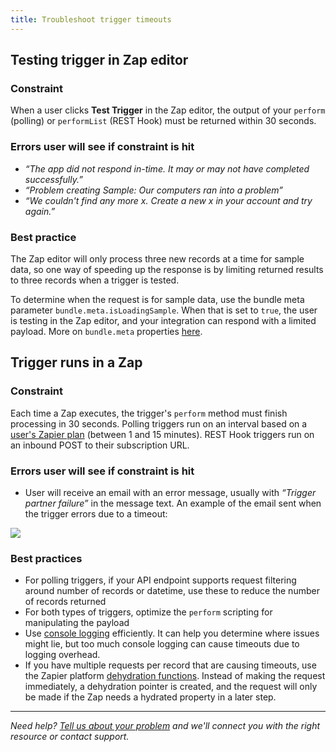 ```yaml
---
title: Troubleshoot trigger timeouts
---
```

## Testing trigger in Zap editor

### Constraint

When a user clicks **Test Trigger** in the Zap editor, the output of your `perform` (polling) or `performList` (REST Hook) must be returned within 30 seconds.

### Errors user will see if constraint is hit

*   _“The app did not respond in-time. It may or may not have completed successfully.”_
*   _“Problem creating Sample: Our computers ran into a problem”_
*   _“We couldn't find any more x. Create a new x in your account and try again.”_

### Best practice

The Zap editor will only process three new records at a time for sample data, so one way of speeding up the response is by limiting returned results to three records when a trigger is tested.

To determine when the request is for sample data, use the bundle meta parameter `bundle.meta.isLoadingSample`. When that is set to `true`, the user is testing in the Zap editor, and your integration can respond with a limited payload. More on `bundle.meta` properties [here](https://github.com/zapier/zapier-platform/blob/main/packages/cli/README.md#bundlemeta).

## Trigger runs in a Zap

### Constraint

Each time a Zap executes, the trigger's `perform` method must finish processing in 30 seconds. Polling triggers run on an interval based on a [user's Zapier plan](https://zapier.com/pricing) (between 1 and 15 minutes). REST Hook triggers run on an inbound POST to their subscription URL.

### Errors user will see if constraint is hit

*   User will receive an email with an error message, usually with _“Trigger partner failure”_ in the message text. An example of the email sent when the trigger errors due to a timeout:
<Frame> <img src="/images/0247e40bb198cd439e63cdfb6cc58bdb.png" /> </Frame>

### Best practices

*   For polling triggers, if your API endpoint supports request filtering around number of records or datetime, use these to reduce the number of records returned
*   For both types of triggers, optimize the `perform` scripting for manipulating the payload
*   Use [console logging](https://github.com/zapier/zapier-platform/blob/main/packages/cli/README.md#console-logging) efficiently. It can help you determine where issues might lie, but too much console logging can cause timeouts due to logging overhead.
*   If you have multiple requests per record that are causing timeouts, use the Zapier platform [dehydration functions](https://github.com/zapier/zapier-platform/blob/main/packages/cli/README.md#dehydration). Instead of making the request immediately, a dehydration pointer is created, and the request will only be made if the Zap needs a hydrated property in a later step.

- - -

_Need help? [Tell us about your problem](https://developer.zapier.com/contact) and we'll connect you with the right resource or contact support._
